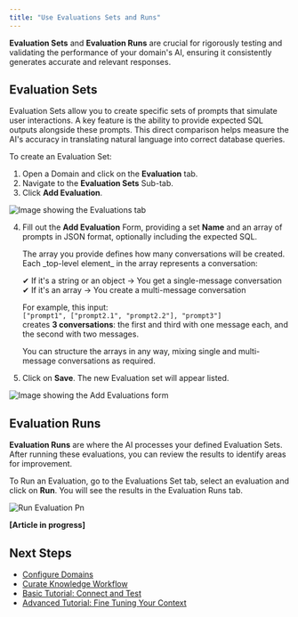 ```yaml
---
title: "Use Evaluations Sets and Runs"
---
```


**Evaluation Sets** and **Evaluation Runs** are crucial for rigorously testing and validating the performance of your domain's AI, ensuring it consistently generates accurate and relevant responses.

## Evaluation Sets

Evaluation Sets allow you to create specific sets of prompts that simulate user interactions. A key feature is the ability to provide expected SQL outputs alongside these prompts. This direct comparison helps measure the AI's accuracy in translating natural language into correct database queries.

To create an Evaluation Set:

1. Open a Domain and click on the **Evaluation** tab.
2. Navigate to the **Evaluation Sets** Sub-tab.
3. Click **Add Evaluation**.

![Image showing the Evaluations tab](/images/add-evaluation.png)

4. Fill out the **Add Evaluation** Form, providing a set **Name** and an array of prompts in JSON format, optionally including the expected SQL.

   <Tip>
     The array you provide defines how many conversations will be created. Each _top-level element_ in the array represents a conversation:

     ✔ If it's a string or an object → You get a single-message conversation\
     ✔ If it's an array → You create a multi-message conversation

     For example, this input:\
     `["prompt1", ["prompt2.1", "prompt2.2"], "prompt3"]`\
     creates **3 conversations**: the first and third with one message each, and the second with two messages.

     You can structure the arrays in any way, mixing single and multi-message conversations as required.
   </Tip>
5. Click on **Save**. The new Evaluation set will appear listed.

![Image showing the Add Evaluations form](/images/add-evaluation-form.png)

## Evaluation Runs

**Evaluation Runs** are where the AI processes your defined Evaluation Sets. After running these evaluations, you can review the results to identify areas for improvement.

To Run an Evaluation, go to the Evaluations Set tab, select an evaluation and click on **Run**. You will see the results in the Evaluation Runs tab.

![Run Evaluation Pn](/images/run-evaluation.png)

**[Article in progress]**

## Next Steps

- [Configure Domains](/improve-wisdom-ai-responses/configure-domains)
- [Curate Knowledge Workflow](/improve-wisdom-ai-responses/curate-knowledge-workflow)
- [Basic Tutorial: Connect and Test](/setting-up-wisdom-ai/basic-tutorial-connect-and-test)
- [Advanced Tutorial: Fine Tuning Your Context](/setting-up-wisdom-ai/advanced-tutorial-fine-tuning-your-context)